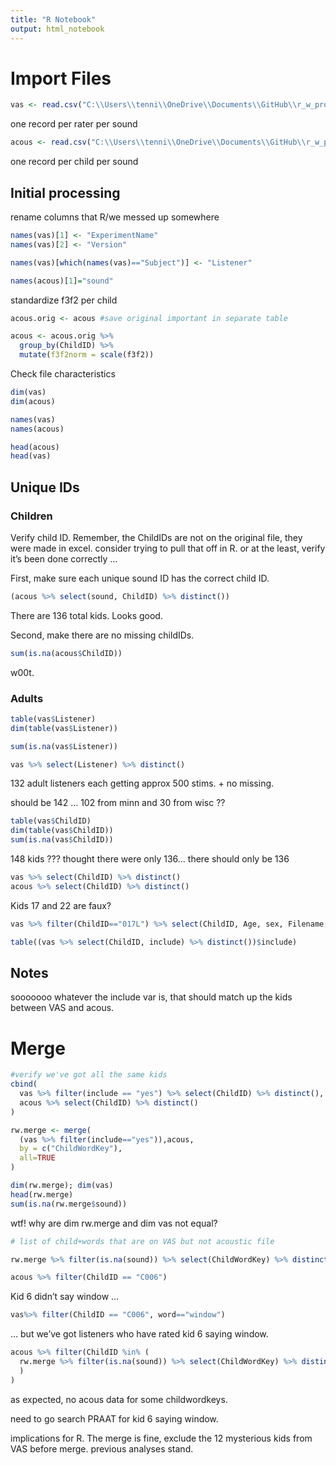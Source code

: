 ```yaml
---
title: "R Notebook"
output: html_notebook
---
```


# Import Files

```r
vas <- read.csv("C:\\Users\\tenni\\OneDrive\\Documents\\GitHub\\r_w_project\\VAS.csv")
```
one record per rater per sound


```r
acous <- read.csv("C:\\Users\\tenni\\OneDrive\\Documents\\GitHub\\r_w_project\\acoustic.csv")
```
one record per child per sound


## Initial processing

rename columns that R/we messed up somewhere
```r
names(vas)[1] <- "ExperimentName"
names(vas)[2] <- "Version"

names(vas)[which(names(vas)=="Subject")] <- "Listener"

names(acous)[1]="sound"
```


standardize f3f2 per child
```r
acous.orig <- acous #save original important in separate table

acous <- acous.orig %>% 
  group_by(ChildID) %>% 
  mutate(f3f2norm = scale(f3f2))
```


Check file characteristics
```r
dim(vas)
dim(acous)

names(vas)
names(acous)

head(acous)
head(vas)
```  


## Unique IDs

### Children

Verify child ID. Remember, the ChildIDs are not on the original file, they were made in excel. consider trying to pull that off in R. or at the least, verify it's been done correctly ...

First, make sure each unique sound ID has the correct child ID.
```r
(acous %>% select(sound, ChildID) %>% distinct())
```
There are 136 total kids. Looks good. 


Second, make there are no missing childIDs.
```r
sum(is.na(acous$ChildID))
```
w00t.



### Adults

```r
table(vas$Listener)
dim(table(vas$Listener))

sum(is.na(vas$Listener))

vas %>% select(Listener) %>% distinct()
```

132 adult listeners each getting approx 500 stims. + no missing. 

should be 142 ... 102 from minn and 30 from wisc ??


```r
table(vas$ChildID)
dim(table(vas$ChildID))
sum(is.na(vas$ChildID))
```
148 kids ??? thought there were only 136... there should only be 136

```r
vas %>% select(ChildID) %>% distinct()
acous %>% select(ChildID) %>% distinct()
```
Kids 17 and 22 are faux? 

```r
vas %>% filter(ChildID=="017L") %>% select(ChildID, Age, sex, Filename, ChildWordKey, )
```

```r
table((vas %>% select(ChildID, include) %>% distinct())$include)
```

## Notes

sooooooo whatever the include var is, that should match up the kids between VAS and acous. 


# Merge

```r
#verify we've got all the same kids
cbind(
  vas %>% filter(include == "yes") %>% select(ChildID) %>% distinct(),
  acous %>% select(ChildID) %>% distinct()
)
```

```r
rw.merge <- merge(
  (vas %>% filter(include=="yes")),acous, 
  by = c("ChildWordKey"),
  all=TRUE
)
```

```r
dim(rw.merge); dim(vas)
head(rw.merge)
sum(is.na(rw.merge$sound))
```
wtf! why are dim rw.merge and dim vas not equal?

```r
# list of child+words that are on VAS but not acoustic file

rw.merge %>% filter(is.na(sound)) %>% select(ChildWordKey) %>% distinct()
```


```r
acous %>% filter(ChildID == "C006")
```
Kid 6 didn't say window ...

```r
vas%>% filter(ChildID == "C006", word=="window")
```
 ... but we've got listeners who have rated kid 6 saying window. 



```r
acous %>% filter(ChildID %in% (
  rw.merge %>% filter(is.na(sound)) %>% select(ChildWordKey) %>% distinct()
  )
)
```
as expected, no acous data for some childwordkeys. 


need to go search PRAAT for kid 6 saying window. 

implications for R. The merge is fine, exclude the 12 mysterious kids from VAS before merge. previous analyses stand. 